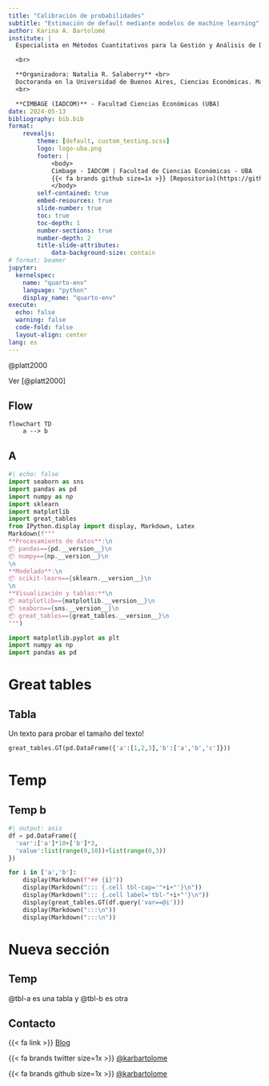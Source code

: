 ```yaml
---
title: "Calibración de probabilidades"
subtitle: "Estimación de default mediante modelos de machine learning"
author: Karina A. Bartolomé
institute: |
  Especialista en Métodos Cuantitativos para la Gestión y Análisis de Datos en Organizaciones (FCE, UBA). Lic. en Economía, FCE, UNLP. Líder técnica de Ciencia de Datos en Ualá

  <br>

  **Organizadora: Natalia R. Salaberry** <br>
  Doctoranda en la Universidad de Buenos Aires, Ciencias Económicas. Magister en Métodos Cuantitativos para la Gestión y Análisis de Datos en Organizaciones (FCE, UBA). Lic. en Economía, FCE, UBA. Investigadora en CIMBAGE (IADCOM), Docente de posgrados y Estadística I, FCE, UBA
  <br> 

  **CIMBAGE (IADCOM)** - Facultad Ciencias Económicas (UBA)
date: 2024-05-13
bibliography: bib.bib
format: 
    revealjs:
        theme: [default, custom_testing.scss]
        logo: logo-uba.png
        footer: |
            <body>
            Cimbage - IADCOM | Facultad de Ciencias Económicas - UBA   |  
            {{< fa brands github size=1x >}} [Repositorio](https://github.com/karbartolome/workshops)
            </body>
        self-contained: true
        embed-resources: true
        slide-number: true
        toc: true
        toc-depth: 1
        number-sections: true
        number-depth: 2
        title-slide-attributes:
            data-background-size: contain  
# format: beamer
jupyter: 
  kernelspec:
    name: "quarto-env"
    language: "python"
    display_name: "quarto-env"
execute:
  echo: false
  warning: false
  code-fold: false
  layout-align: center
lang: es
---
```


@platt2000

Ver [@platt2000]

## Flow

```mermaid
flowchart TD
    a --> b
```


## A

```python
#| echo: false
import seaborn as sns
import pandas as pd
import numpy as np
import sklearn
import matplotlib
import great_tables
from IPython.display import display, Markdown, Latex
Markdown(f"""
**Procesamiento de datos**:\n
📦 pandas=={pd.__version__}\n
📦 numpy=={np.__version__}\n
\n
**Modelado**:\n
📦 scikit-learn=={sklearn.__version__}\n
\n
**Visualización y tablas:**\n
📦 matplotlib=={matplotlib.__version__}\n
📦 seaborn=={sns.__version__}\n
📦 great_tables=={great_tables.__version__}\n
""")
```

```python
import matplotlib.pyplot as plt
import numpy as np
import pandas as pd
```





# Great tables

## Tabla

Un texto para probar el tamaño del texto!

```python
great_tables.GT(pd.DataFrame({'a':[1,2,3],'b':['a','b','c']}))
```


# Temp

## Temp b

::: {.nav-pills}
::: {.panel-tabset}

```python
#| output: asis
df = pd.DataFrame({
  'var':['a']*10+['b']*3,
  'value':list(range(0,10))+list(range(0,3))
})

for i in ['a','b']:
    display(Markdown(f"## {i}"))
    display(Markdown("::: {.cell tbl-cap='"+i+"'}\n"))
    display(Markdown("::: {.cell label='tbl-"+i+"'}\n"))
    display(great_tables.GT(df.query('var==@i')))
    display(Markdown(":::\n"))
    display(Markdown(":::\n"))
```
:::
:::

# Nueva sección

## Temp

@tbl-a es una tabla y @tbl-b es otra



## Contacto

{{< fa link >}} [Blog](https://karbartolome-blog.netlify.com)

{{< fa brands twitter size=1x >}} [@karbartolome](https://twitter.com/karbartolome)

{{< fa brands github size=1x >}} [@karbartolome](http://github.com/karbartolome)